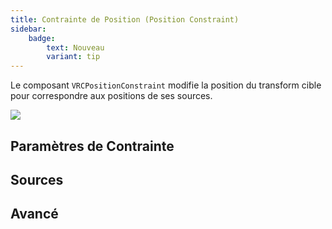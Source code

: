 ```yaml
---
title: Contrainte de Position (Position Constraint)
sidebar:
    badge: 
        text: Nouveau
        variant: tip
---
```


Le composant `VRCPositionConstraint` modifie la position du transform cible pour correspondre aux positions de ses sources.

![](/img/avatars/constraints/position.png)

<ConstraintMainSettings />

<ConstraintActivation />

## Paramètres de Contrainte

<ConstraintSubSettings affectedTrs="Position" />

## Sources

<ConstraintSources />

## Avancé

<ConstraintAdvanced affectedTrs="Position" />
